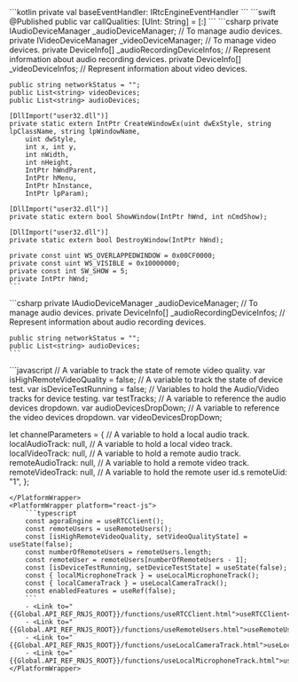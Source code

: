 <PlatformWrapper platform="android">
    ```kotlin
    private val baseEventHandler: IRtcEngineEventHandler
    ```
</PlatformWrapper>
<PlatformWrapper platform={["ios","macos"]}>
    ```swift
    @Published public var callQualities: [UInt: String] = [:]
    ```
</PlatformWrapper>
<PlatformWrapper platform="unity">
<ProductWrapper notAllowed="voice-calling">
    ```csharp
    private IAudioDeviceManager _audioDeviceManager; // To manage audio devices.
    private IVideoDeviceManager _videoDeviceManager; // To manage video devices.
    private DeviceInfo[] _audioRecordingDeviceInfos; // Represent information about audio recording devices.
    private DeviceInfo[] _videoDeviceInfos; // Represent information about video devices.

    public string networkStatus = "";
    public List<string> videoDevices;
    public List<string> audioDevices;

    [DllImport("user32.dll")]
    private static extern IntPtr CreateWindowEx(uint dwExStyle, string lpClassName, string lpWindowName,
        uint dwStyle,
        int x, int y,
        int nWidth,
        int nHeight,
        IntPtr hWndParent,
        IntPtr hMenu,
        IntPtr hInstance,
        IntPtr lpParam);

    [DllImport("user32.dll")]
    private static extern bool ShowWindow(IntPtr hWnd, int nCmdShow);

    [DllImport("user32.dll")]
    private static extern bool DestroyWindow(IntPtr hWnd);

    private const uint WS_OVERLAPPEDWINDOW = 0x00CF0000;
    private const uint WS_VISIBLE = 0x10000000;
    private const int SW_SHOW = 5;
    private IntPtr hWnd;
    ```
</ProductWrapper>
<ProductWrapper product="voice-calling">
    ```csharp
    private IAudioDeviceManager _audioDeviceManager; // To manage audio devices.
    private DeviceInfo[] _audioRecordingDeviceInfos; // Represent information about audio recording devices.

    public string networkStatus = "";
    public List<string> audioDevices;
    ```
</ProductWrapper>
</PlatformWrapper>
<PlatformWrapper platform="web">
```javascript
// A variable to track the state of remote video quality.
var isHighRemoteVideoQuality = false;
// A variable to track the state of device test.
var isDeviceTestRunning = false;
// Variables to hold the Audio/Video tracks for device testing.
var testTracks;
// A variable to reference the audio devices dropdown.
var audioDevicesDropDown;
// A variable to reference the video devices dropdown.
var videoDevicesDropDown;

let channelParameters = {
  // A variable to hold a local audio track.
  localAudioTrack: null,
  // A variable to hold a local video track.
  localVideoTrack: null,
  // A variable to hold a remote audio track.
  remoteAudioTrack: null,
  // A variable to hold a remote video track.
  remoteVideoTrack: null,
  // A variable to hold the remote user id.s
  remoteUid: "1",
};
```
</PlatformWrapper>
<PlatformWrapper platform="react-js">
    ```typescript
    const agoraEngine = useRTCClient();
    const remoteUsers = useRemoteUsers();
    const [isHighRemoteVideoQuality, setVideoQualityState] = useState(false);
    const numberOfRemoteUsers = remoteUsers.length;
    const remoteUser = remoteUsers[numberOfRemoteUsers - 1];
    const [isDeviceTestRunning, setDeviceTestState] = useState(false);
    const { localMicrophoneTrack } = useLocalMicrophoneTrack();
    const { localCameraTrack } = useLocalCameraTrack();
    const enabledFeatures = useRef(false);
    ```
    - <Link to="{{Global.API_REF_RNJS_ROOT}}/functions/useRTCClient.html">useRTCClient</Link>
    - <Link to="{{Global.API_REF_RNJS_ROOT}}/functions/useRemoteUsers.html">useRemoteUsers</Link>
    - <Link to="{{Global.API_REF_RNJS_ROOT}}/functions/useLocalCameraTrack.html">useLocalCameraTrack</Link>
    - <Link to="{{Global.API_REF_RNJS_ROOT}}/functions/useLocalMicrophoneTrack.html">useLocalMicrophoneTrack</Link>
</PlatformWrapper>

